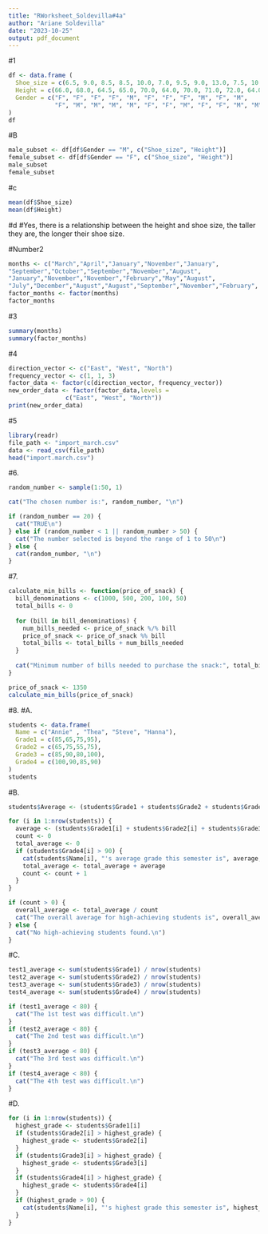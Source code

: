 ```yaml
---
title: "RWorksheet_Soldevilla#4a"
author: "Ariane Soldevilla"
date: "2023-10-25"
output: pdf_document
---
```


#1 
``` r
df <- data.frame (
  Shoe_size = c(6.5, 9.0, 8.5, 8.5, 10.0, 7.0, 9.5, 9.0, 13.0, 7.5, 10.5, 8.5, 12.0, 10.5, 13.0, 11.5, 8.5, 5.0, 10.0, 6.5, 7.5, 8.5, 10.5, 8.5, 10.5, 11.0, 9.0, 13.0), 
  Height = c(66.0, 68.0, 64.5, 65.0, 70.0, 64.0, 70.0, 71.0, 72.0, 64.0, 74.5, 67.0, 71.0, 71.0, 77.0, 72.0, 59.0, 62.0, 72.0, 66.0, 64.0, 67.0, 73.0, 69.0, 72.0, 70.0, 69.0, 70.0),
  Gender = c("F", "F", "F", "F", "M", "F", "F", "F", "M", "F", "M",
             "F", "M", "M", "M", "M", "F", "F", "M", "F", "F", "M", "M", "F", "M", "M", "M", "M")
)
df
```
#B
``` r
male_subset <- df[df$Gender == "M", c("Shoe_size", "Height")]
female_subset <- df[df$Gender == "F", c("Shoe_size", "Height")]
male_subset
female_subset
```
#c
``` r
mean(df$Shoe_size)
mean(df$Height)
```
#d
#Yes, there is a relationship between the height and shoe size, the taller they are, the longer their shoe size.

#Number2
``` r
months <- c("March","April","January","November","January",
"September","October","September","November","August",
"January","November","November","February","May","August",
"July","December","August","August","September","November","February", "April")
factor_months <- factor(months)
factor_months
```
#3
``` r
summary(months)
summary(factor_months)
```
#4
``` r
direction_vector <- c("East", "West", "North")
frequency_vector <- c(1, 1, 3)
factor_data <- factor(c(direction_vector, frequency_vector))
new_order_data <- factor(factor_data,levels = 
                c("East", "West", "North"))
print(new_order_data)
```
#5
``` r
library(readr)
file_path <- "import_march.csv"
data <- read_csv(file_path)
head("import.march.csv")
```

#6.
``` r
random_number <- sample(1:50, 1)

cat("The chosen number is:", random_number, "\n")

if (random_number == 20) {
  cat("TRUE\n")
} else if (random_number < 1 || random_number > 50) {
  cat("The number selected is beyond the range of 1 to 50\n")
} else {
  cat(random_number, "\n")
}
```
#7.
``` r
calculate_min_bills <- function(price_of_snack) {
  bill_denominations <- c(1000, 500, 200, 100, 50)
  total_bills <- 0
  
  for (bill in bill_denominations) {
    num_bills_needed <- price_of_snack %/% bill
    price_of_snack <- price_of_snack %% bill
    total_bills <- total_bills + num_bills_needed
  }
  
  cat("Minimum number of bills needed to purchase the snack:", total_bills, "\n")
}

price_of_snack <- 1350
calculate_min_bills(price_of_snack)
```
#8.
#A.
``` r
students <- data.frame(
  Name = c("Annie" , "Thea", "Steve", "Hanna"),
  Grade1 = c(85,65,75,95),
  Grade2 = c(65,75,55,75),
  Grade3 = c(85,90,80,100),
  Grade4 = c(100,90,85,90)
)
students
```
#B.
``` r
students$Average <- (students$Grade1 + students$Grade2 + students$Grade3 + students$Grade4) / 4

for (i in 1:nrow(students)) {
  average <- (students$Grade1[i] + students$Grade2[i] + students$Grade3[i] + students$Grade4[i]) / 4
  count <- 0
  total_average <- 0
  if (students$Grade4[i] > 90) {
    cat(students$Name[i], "'s average grade this semester is", average, ".\n")
    total_average <- total_average + average
    count <- count + 1
  }
}

if (count > 0) {
  overall_average <- total_average / count
  cat("The overall average for high-achieving students is", overall_average, ".\n")
} else {
  cat("No high-achieving students found.\n")
}
```
#C.
``` r
test1_average <- sum(students$Grade1) / nrow(students)
test2_average <- sum(students$Grade2) / nrow(students)
test3_average <- sum(students$Grade3) / nrow(students)
test4_average <- sum(students$Grade4) / nrow(students)

if (test1_average < 80) {
  cat("The 1st test was difficult.\n")
}
if (test2_average < 80) {
  cat("The 2nd test was difficult.\n")
}
if (test3_average < 80) {
  cat("The 3rd test was difficult.\n")
}
if (test4_average < 80) {
  cat("The 4th test was difficult.\n")
}
```
#D.
``` r
for (i in 1:nrow(students)) {
  highest_grade <- students$Grade1[i]
  if (students$Grade2[i] > highest_grade) {
    highest_grade <- students$Grade2[i]
  }
  if (students$Grade3[i] > highest_grade) {
    highest_grade <- students$Grade3[i]
  }
  if (students$Grade4[i] > highest_grade) {
    highest_grade <- students$Grade4[i]
  }
  if (highest_grade > 90) {
    cat(students$Name[i], "'s highest grade this semester is", highest_grade, "\n")
  }
}
```